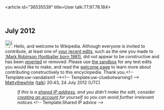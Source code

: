 <article id="36535539" title=User talk:77.97.78.184>
	<talkpage id="36535539" title="User talk:77.97.78.184">
== July 2012 ==
[[File:Information.svg|25px|alt=|link=]] Hello, and welcome to Wikipedia. Although everyone is invited to contribute, at least one of [[Special:Contributions/77.97.78.184|your recent edits]], such as the one you made to [[:Mark Robinson (footballer born 1981)]], did not appear to be constructive and has been [[Help:Reverting|reverted]] or removed. Please use [[Wikipedia:Sandbox|the sandbox]] for any test edits you would like to make, and read the [[Wikipedia:Welcoming committee/Welcome to Wikipedia|welcome page]] to learn more about contributing constructively to this encyclopedia. Thank you.&lt;!-- Template:uw-vandalism1 --&gt;&lt;!-- Template:uw-cluebotwarning1 --&gt; [[User:Mattythewhite|Mattythewhite]] ([[User talk:Mattythewhite|talk]]) 20:43, 24 July 2012 (UTC)
:''If this is a [[open proxy|shared IP address]], and you didn't make the edit, consider [[Wikipedia:Why create an account?|creating an account]] for yourself so you can avoid further irrelevant notices.''&lt;!-- Template:Shared IP advice --&gt;
	</talkpage>
</article>